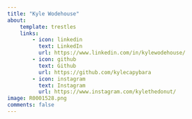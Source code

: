 ```yaml
---
title: "Kyle Wodehouse"
about:
    template: trestles
    links:
        - icon: linkedin
          text: LinkedIn
          url: https://www.linkedin.com/in/kylewodehouse/
        - icon: github
          text: Github
          url: https://github.com/kylecapybara
        - icon: instagram
          text: Instagram
          url: https://www.instagram.com/kylethedonut/
image: R0001528.png
comments: false
---
```

